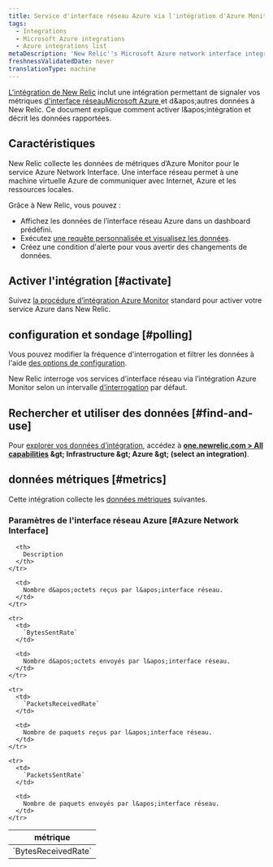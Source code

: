 ```yaml
---
title: Service d'interface réseau Azure via l'intégration d'Azure Monitor
tags:
  - Integrations
  - Microsoft Azure integrations
  - Azure integrations list
metaDescription: 'New Relic''s Microsoft Azure network interface integration: what data it reports and how to enable it.'
freshnessValidatedDate: never
translationType: machine
---
```


[L&apos;intégration de New Relic](/docs/infrastructure/introduction-infra-monitoring) inclut une intégration permettant de signaler vos métriques [d&apos;interface réseauMicrosoft Azure ](https://learn.microsoft.com/en-us/azure/virtual-network/virtual-network-network-interface)et d&amp;apos;autres données à New Relic. Ce document explique comment activer l&amp;apos;intégration et décrit les données rapportées.

## Caractéristiques

New Relic collecte les données de métriques d’Azure Monitor pour le service Azure Network Interface. Une interface réseau permet à une machine virtuelle Azure de communiquer avec Internet, Azure et les ressources locales.

Grâce à New Relic, vous pouvez :

* Affichez les données de l’interface réseau Azure dans un dashboard prédéfini.
* Exécutez [une requête personnalisée et visualisez les données](/docs/infrastructure/integrations-getting-started/getting-started/use-integration-data-new-relic-insights).
* Créez une condition d&apos;alerte pour vous avertir des changements de données.

## Activer l&apos;intégration [#activate]

Suivez [la procédure d’intégration Azure Monitor](/docs/infrastructure/microsoft-azure-integrations/azure-integrations-list/azure-monitor) standard pour activer votre service Azure dans New Relic.

## configuration et sondage [#polling]

Vous pouvez modifier la fréquence d&apos;interrogation et filtrer les données à l&apos;aide [des options de configuration](/docs/infrastructure/microsoft-azure-integrations/azure-integrations-list/azure-monitor/#settings).

New Relic interroge vos services d’interface réseau via l’intégration Azure Monitor selon un intervalle [d’interrogation](/docs/infrastructure/microsoft-azure-integrations/azure-integrations-list/azure-monitor/#settings) par défaut.

## Rechercher et utiliser des données [#find-and-use]

Pour [explorer vos données d’intégration](/docs/infrastructure/integrations/find-use-infrastructure-integration-data), accédez à <DNT>**[one.newrelic.com &gt; All capabilities](https://one.newrelic.com/all-capabilities) &amp;gt; Infrastructure &amp;gt; Azure &amp;gt; (select an integration)**</DNT>.

## données métriques [#metrics]

Cette intégration collecte les [données métriques](/docs/infrastructure/integrations-getting-started/getting-started/understand-integration-data-data-types#metric) suivantes.

### Paramètres de l&apos;interface réseau Azure [#Azure Network Interface]

<table>
  <thead>
    <tr>
      <th style={{ width: "300px" }}>
        métrique
      </th>

      <th>
        Description
      </th>
    </tr>
  </thead>

  <tbody>
    <tr>
      <td>
        `BytesReceivedRate`
      </td>

      <td>
        Nombre d&apos;octets reçus par l&apos;interface réseau.
      </td>
    </tr>

    <tr>
      <td>
        `BytesSentRate`
      </td>

      <td>
        Nombre d&apos;octets envoyés par l&apos;interface réseau.
      </td>
    </tr>

    <tr>
      <td>
        `PacketsReceivedRate`
      </td>

      <td>
        Nombre de paquets reçus par l&apos;interface réseau.
      </td>
    </tr>

    <tr>
      <td>
        `PacketsSentRate`
      </td>

      <td>
        Nombre de paquets envoyés par l&apos;interface réseau.
      </td>
    </tr>
  </tbody>
</table>